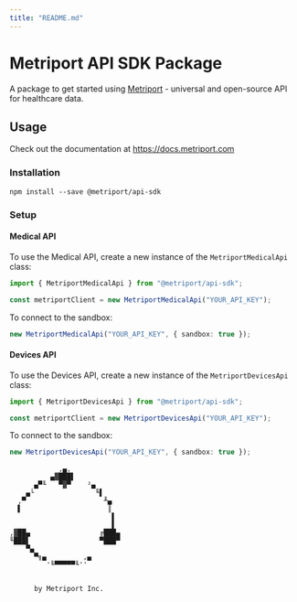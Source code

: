 ```yaml
---
title: "README.md"
---
```


# Metriport API SDK Package

A package to get started using [Metriport](https://metriport.com/) - universal and open-source API for healthcare data.

## Usage

Check out the documentation at https://docs.metriport.com

### Installation

```
npm install --save @metriport/api-sdk
```

### Setup

#### Medical API

To use the Medical API, create a new instance of the `MetriportMedicalApi` class:

```ts
import { MetriportMedicalApi } from "@metriport/api-sdk";

const metriportClient = new MetriportMedicalApi("YOUR_API_KEY");
```

To connect to the sandbox:

```ts
new MetriportMedicalApi("YOUR_API_KEY", { sandbox: true });
```

#### Devices API

To use the Devices API, create a new instance of the `MetriportDevicesApi` class:

```ts
import { MetriportDevicesApi } from "@metriport/api-sdk";

const metriportClient = new MetriportDevicesApi("YOUR_API_KEY");
```

To connect to the sandbox:

```ts
new MetriportDevicesApi("YOUR_API_KEY", { sandbox: true });
```

```
            ,▄,
          ▄▓███▌
      ▄▀╙   ▀▓▀    ²▄
    ▄└               ╙▌
  ,▀                   ╨▄
  ▌                     ║
                         ▌
                         ▌
,▓██▄                 ╔███▄
╙███▌                 ▀███▀
    ▀▄
      ▀╗▄         ,▄
         '╙▀▀▀▀▀╙''


      by Metriport Inc.

```
